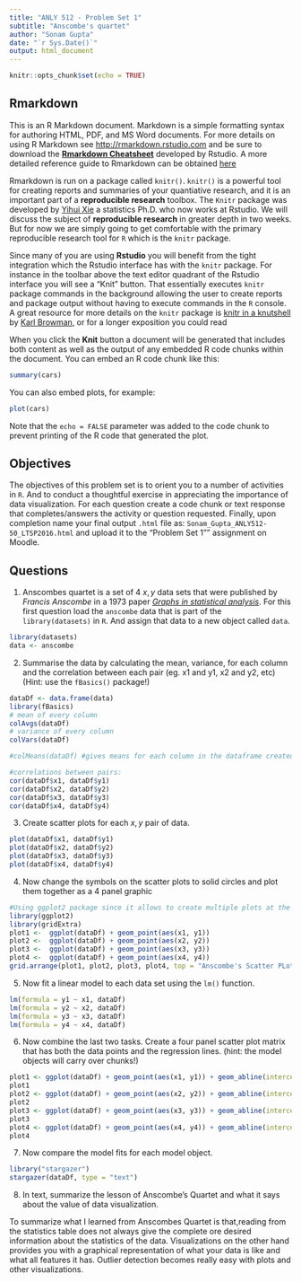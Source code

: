 ---
title: "ANLY 512 - Problem Set 1"
subtitle: "Anscombe's quartet"
author: "Sonam Gupta"
date: "`r Sys.Date()`"
output: html_document
---

```{r setup, include=FALSE}
knitr::opts_chunk$set(echo = TRUE)
```

## Rmarkdown

This is an R Markdown document. Markdown is a simple formatting syntax for authoring HTML, PDF, and MS Word documents. For more details on using R Markdown see <http://rmarkdown.rstudio.com> and be sure to download the [**Rmarkdown Cheatsheet**](https://www.rstudio.com/wp-content/uploads/2015/02/rmarkdown-cheatsheet.pdf) developed by Rstudio.  A more detailed reference guide to Rmarkdown can be obtained [here](https://www.rstudio.com/wp-content/uploads/2015/03/rmarkdown-reference.pdf)

Rmarkdown is run on a package called `knitr()`.  `knitr()` is a powerful tool for creating reports and summaries of your quantiative research, and it is an important part of a **reproducible research** toolbox.  The `Knitr` package was developed by [Yihui Xie](http://yihui.name/knitr/) a statistics Ph.D. who now works at Rstudio.  We will discuss the subject of **reproducible research** in greater depth in two weeks.  But for now we are simply going to get comfortable with the primary reproducible research tool for `R` which is the `knitr` package.  

Since many of you are using **Rstudio** you will benefit from the tight integration which the Rstudio interface has with the `knitr` package.  For instance in the toolbar above the text editor quadrant of the Rstudio interface you will see a "Knit" button.  That essentially executes `knitr` package commands in the background allowing the user to create reports and package output without having to execute commands in the `R` console. A great resource for more details on the `knitr` package is [knitr in a knutshell](http://kbroman.org/knitr_knutshell/) by [Karl Browman](http://kbroman.org/), or for a longer exposition you could read

When you click the **Knit** button a document will be generated that includes both content as well as the output of any embedded R code chunks within the document. You can embed an R code chunk like this:

```{r}
summary(cars)
```

You can also embed plots, for example:

```{r, echo=FALSE, fig.width=4, fig.height=3}
plot(cars)
```

Note that the `echo = FALSE` parameter was added to the code chunk to prevent printing of the R code that generated the plot.


## Objectives

The objectives of this problem set is to orient you to a number of activities in `R`.  And to conduct a thoughtful exercise in appreciating the importance of data visualization.  For each question create a code chunk or text response that completes/answers the activity or question requested. Finally, upon completion name your final output `.html` file as: `Sonam_Gupta_ANLY512-50_LTSP2016.html` and upload it to the "Problem Set 1"" assignment on Moodle.


## Questions

1. Anscombes quartet is a set of 4 $x,y$ data sets that were published by *Francis Anscombe* in a 1973 paper [*Graphs in statistical analysis*](https://www.jstor.org/stable/2682899?seq=1#page_scan_tab_contents).  For this first question load the `anscombe` data that is part of the `library(datasets)` in `R`.  And assign that data to a new object called `data`.

```{r}
library(datasets)
data <- anscombe
```

2. Summarise the data by calculating the mean, variance, for each column and the correlation between each pair (eg. x1 and y1, x2 and y2, etc) (Hint: use the `fBasics()` package!)
```{r}
dataDf <- data.frame(data)
library(fBasics)
# mean of every column
colAvgs(dataDf) 
# variance of every column
colVars(dataDf)

#colMeans(dataDf) #gives means for each column in the dataframe created above #one more way to do the same task 

#correlations between pairs:
cor(dataDf$x1, dataDf$y1)
cor(dataDf$x2, dataDf$y2)
cor(dataDf$x3, dataDf$y3)
cor(dataDf$x4, dataDf$y4)
```

3. Create scatter plots for each $x, y$ pair of data.
```{r}
plot(dataDf$x1, dataDf$y1)
plot(dataDf$x2, dataDf$y2)
plot(dataDf$x3, dataDf$y3)
plot(dataDf$x4, dataDf$y4)
```

4. Now change the symbols on the scatter plots to solid circles and plot them together as a 4 panel graphic
```{r}
#Using ggplot2 package since it allows to create multiple plots at the same time
library(ggplot2)
library(gridExtra)
plot1 <-  ggplot(dataDf) + geom_point(aes(x1, y1))
plot2 <-  ggplot(dataDf) + geom_point(aes(x2, y2))
plot3 <-  ggplot(dataDf) + geom_point(aes(x3, y3))
plot4 <-  ggplot(dataDf) + geom_point(aes(x4, y4))
grid.arrange(plot1, plot2, plot3, plot4, top = "Anscombe's Scatter PLots")
```

5. Now fit a linear model to each data set using the `lm()` function.
```{r}
lm(formula = y1 ~ x1, dataDf)
lm(formula = y2 ~ x2, dataDf)
lm(formula = y3 ~ x3, dataDf)
lm(formula = y4 ~ x4, dataDf)
```
6. Now combine the last two tasks.  Create a four panel scatter plot matrix that has both the data points and the regression lines. (hint: the model objects will carry over chunks!)
```{r}
plot1 <- ggplot(dataDf) + geom_point(aes(x1, y1)) + geom_abline(intercept = 3, slope = 0.5)
plot1
plot2 <- ggplot(dataDf) + geom_point(aes(x2, y2)) + geom_abline(intercept = 3, slope = 0.5)
plot2
plot3 <- ggplot(dataDf) + geom_point(aes(x3, y3)) + geom_abline(intercept = 3, slope = 0.49)
plot3
plot4 <- ggplot(dataDf) + geom_point(aes(x4, y4)) + geom_abline(intercept = 3, slope = 0.49)
plot4
```

7.  Now compare the model fits for each model object.
```{r, results="asis"}
library("stargazer")
stargazer(dataDf, type = "text")

```

8. In text, summarize the lesson of Anscombe's Quartet and what it says about the value of data visualization.

To summarize what I learned from Anscombes Quartet is that,reading from the statistics table does not always give the complete ore desired information about the statistics of the data. Visualizations on the other hand provides you with a graphical representation of what your data is like and what all features it has. Outlier detection becomes really easy with plots and other visualizations. 







